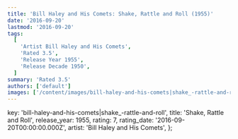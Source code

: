 ```yaml
---
title: 'Bill Haley and His Comets: Shake, Rattle and Roll (1955)'
date: '2016-09-20'
lastmod: '2016-09-20'
tags:
  [
    'Artist Bill Haley and His Comets',
    'Rated 3.5',
    'Release Year 1955',
    'Release Decade 1950',
  ]
summary: 'Rated 3.5'
authors: ['default']
images: ['/content/images/bill-haley-and-his-comets|shake_-rattle-and-roll.jpg']
---
```


  key: 'bill-haley-and-his-comets|shake_-rattle-and-roll',
  title: 'Shake, Rattle and Roll',
  release_year: 1955,
  rating: 7,
  rating_date: '2016-09-20T00:00:00.000Z',
  artist: 'Bill Haley and His Comets',
};

<MusicRating data={data} />
